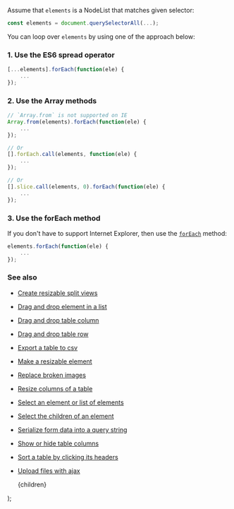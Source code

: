 
Assume that `elements` is a NodeList that matches given selector:

```js
const elements = document.querySelectorAll(...);
```

You can loop over `elements` by using one of the approach below:

### 1. Use the ES6 spread operator

```js
[...elements].forEach(function(ele) {
    ...
});
```

### 2. Use the Array methods

```js
// `Array.from` is not supported on IE
Array.from(elements).forEach(function(ele) {
    ...
});

// Or
[].forEach.call(elements, function(ele) {
    ...
});

// Or
[].slice.call(elements, 0).forEach(function(ele) {
    ...
});
```

### 3. Use the forEach method

If you don't have to support Internet Explorer, then use the [`forEach`](https://developer.mozilla.org/en-US/docs/Web/API/NodeList/forEach) method:

```js
elements.forEach(function(ele) {
    ...
});
```

### See also

-   [Create resizable split views](/create-resizable-split-views)
-   [Drag and drop element in a list](/drag-and-drop-element-in-a-list)
-   [Drag and drop table column](/drag-and-drop-table-column)
-   [Drag and drop table row](/drag-and-drop-table-row)
-   [Export a table to csv](/export-a-table-to-csv)
-   [Make a resizable element](/make-a-resizable-element)
-   [Replace broken images](/replace-broken-images)
-   [Resize columns of a table](/resize-columns-of-a-table)
-   [Select an element or list of elements](/select-an-element-or-list-of-elements)
-   [Select the children of an element](/select-the-children-of-an-element)
-   [Serialize form data into a query string](/serialize-form-data-into-a-query-string)
-   [Show or hide table columns](/show-or-hide-table-columns)
-   [Sort a table by clicking its headers](/sort-a-table-by-clicking-its-headers)
-   [Upload files with ajax](/upload-files-with-ajax)

    <PostLayout keywords="" title="Loop over a nodelist">
        {children}
    </PostLayout>
);